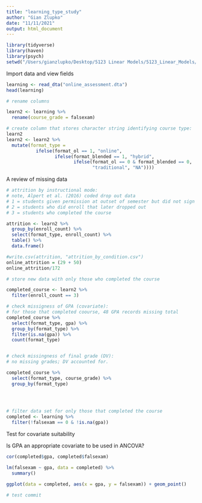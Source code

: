 ```yaml
---
title: "learning_type_study"
author: "Gian Zlupko"
date: "11/11/2021"
output: html_document
---
```


```r
library(tidyverse) 
library(haven) 
library(psych) 
setwd("/Users/gianzlupko/Desktop/5123 Linear Models/5123_Linear_Models/Online_Learning_Study")   
```

Import data and view fields
```r
learning <- read_dta("online_assessment.dta") 
head(learning) 
```


```r

# rename columns

learn2 <- learning %>%
  rename(course_grade = falsexam) 

# create column that stores character string identifying course type: 
learn2
learn2 <- learn2 %>%
  mutate(format_type = 
           ifelse(format_ol == 1, "online", 
                  ifelse(format_blended == 1, "hybrid", 
                         ifelse(format_ol == 0 & format_blended == 0, 
                                "traditional", "NA")))) 

```



A review of missing data
```r

# attrition by instructional mode: 
# note, Alpert et al. (2016) coded drop out data 
# 1 = students given permission at outset of semester but did not sign up
# 2 = students who did enroll that later dropped out
# 3 = students who completed the course 

attrition <- learn2 %>%
  group_by(enroll_count) %>%
  select(format_type, enroll_count) %>%
  table() %>%
  data.frame()

#write.csv(attrition, "attrition_by_condition.csv") 
online_attrition = (29 + 50)
online_attrition/172

# store new data with only those who completed the course 

completed_course <- learn2 %>%
  filter(enroll_count == 3) 

# check missigness of GPA (covariate): 
# for those that completed coourse, 48 GPA records missing total
completed_course %>%
  select(format_type, gpa) %>%
  group_by(format_type) %>%
  filter(is.na(gpa)) %>%
  count(format_type)


# check missingness of final grade (DV): 
# no missing grades; DV accounted for. 

completed_course %>%
  select(format_type, course_grade) %>%
  group_by(format_type)

  
  

```







```r

# filter data set for only those that completed the course 
completed <- learning %>%
  filter(!falsexam == 0 & !is.na(gpa)) 


```


Test for covariate suitability 

Is GPA an appropriate covariate to be used in ANCOVA? 
```r

cor(completed$gpa, completed$falsexam)

lm(falsexam ~ gpa, data = completed) %>%
  summary()

ggplot(data = completed, aes(x = gpa, y = falsexam)) + geom_point() 

# test commit 
```





